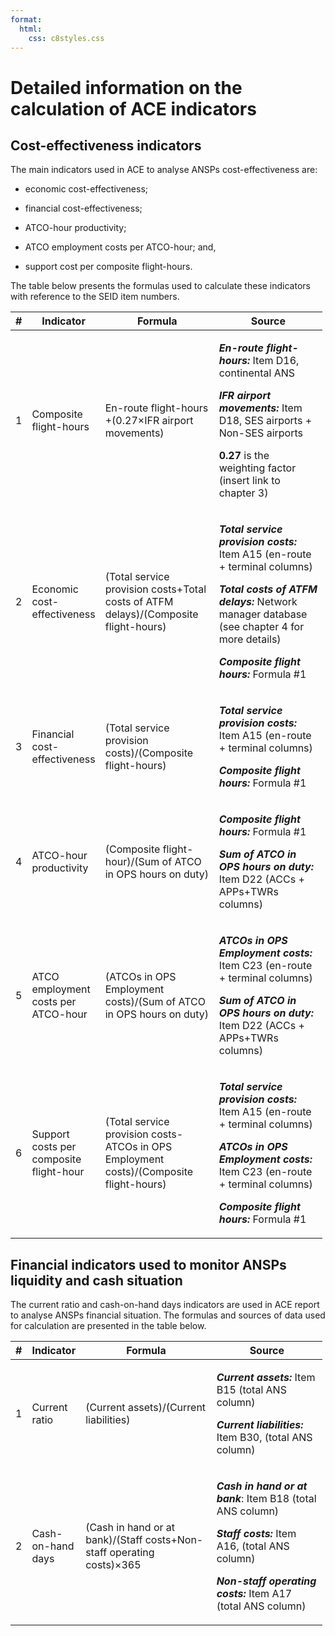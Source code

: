 ```yaml
---
format:
  html: 
    css: c8styles.css
---
```


# Detailed information on the calculation of ACE indicators

## Cost-effectiveness indicators

The main indicators used in ACE to analyse ANSPs cost-effectiveness are:

-   economic cost-effectiveness;

-   financial cost-effectiveness;

-   ATCO-hour productivity;

-   ATCO employment costs per ATCO-hour; and,

-   support cost per composite flight-hours.

The table below presents the formulas used to calculate these indicators with reference to the SEID item numbers.

+----+-----------------------------------------+----------------------------------------------------------------------------------------+---------------------------------------------------------------------------------------------+
| \# | Indicator                               | Formula                                                                                | Source                                                                                      |
+====+=========================================+========================================================================================+=============================================================================================+
| 1  | Composite flight-hours                  | En-route flight-hours +(0.27×IFR airport movements)                                    | ***En-route flight-hours:*** Item D16, continental ANS                                      |
|    |                                         |                                                                                        |                                                                                             |
|    |                                         |                                                                                        | ***IFR airport movements:*** Item D18, SES airports + Non-SES airports                      |
|    |                                         |                                                                                        |                                                                                             |
|    |                                         |                                                                                        | **0.27** is the weighting factor (insert link to chapter 3)                                 |
+----+-----------------------------------------+----------------------------------------------------------------------------------------+---------------------------------------------------------------------------------------------+
| 2  | Economic cost-effectiveness             | (Total service provision costs+Total costs of ATFM delays)/(Composite flight-hours)    | ***Total service provision costs:*** Item A15 (en-route + terminal columns)                 |
|    |                                         |                                                                                        |                                                                                             |
|    |                                         |                                                                                        | ***Total costs of ATFM delays:*** Network manager database (see chapter 4 for more details) |
|    |                                         |                                                                                        |                                                                                             |
|    |                                         |                                                                                        | ***Composite flight hours:*** Formula #1                                                    |
+----+-----------------------------------------+----------------------------------------------------------------------------------------+---------------------------------------------------------------------------------------------+
| 3  | Financial cost-effectiveness            | (Total service provision costs)/(Composite flight-hours)                               | ***Total service provision costs:*** Item A15 (en-route + terminal columns)                 |
|    |                                         |                                                                                        |                                                                                             |
|    |                                         |                                                                                        | ***Composite flight hours:*** Formula #1                                                    |
+----+-----------------------------------------+----------------------------------------------------------------------------------------+---------------------------------------------------------------------------------------------+
| 4  | ATCO-hour productivity                  | (Composite flight-hour)/(Sum of ATCO in OPS hours on duty)                             | ***Composite flight hours:*** Formula #1                                                    |
|    |                                         |                                                                                        |                                                                                             |
|    |                                         |                                                                                        | ***Sum of ATCO in OPS hours on duty:*** Item D22 (ACCs + APPs+TWRs columns)                 |
+----+-----------------------------------------+----------------------------------------------------------------------------------------+---------------------------------------------------------------------------------------------+
| 5  | ATCO employment costs per ATCO-hour     | (ATCOs in OPS Employment costs)/(Sum of ATCO in OPS hours on duty)                     | ***ATCOs in OPS Employment costs:*** Item C23 (en-route + terminal columns)                 |
|    |                                         |                                                                                        |                                                                                             |
|    |                                         |                                                                                        | ***Sum of ATCO in OPS hours on duty:*** Item D22 (ACCs + APPs+TWRs columns)                 |
+----+-----------------------------------------+----------------------------------------------------------------------------------------+---------------------------------------------------------------------------------------------+
| 6  | Support costs per composite flight-hour | (Total service provision costs-ATCOs in OPS Employment costs)/(Composite flight-hours) | ***Total service provision costs:*** Item A15 (en-route + terminal columns)                 |
|    |                                         |                                                                                        |                                                                                             |
|    |                                         |                                                                                        | ***ATCOs in OPS Employment costs:*** Item C23 (en-route + terminal columns)                 |
|    |                                         |                                                                                        |                                                                                             |
|    |                                         |                                                                                        | ***Composite flight hours:*** Formula #1                                                    |
+----+-----------------------------------------+----------------------------------------------------------------------------------------+---------------------------------------------------------------------------------------------+

## Financial indicators used to monitor ANSPs liquidity and cash situation

The current ratio and cash-on-hand days indicators are used in ACE report to analyse ANSPs financial situation. The formulas and sources of data used for calculation are presented in the table below.

+----+-------------------+-----------------------------------------------------------------------+--------------------------------------------------------------+
| \# | Indicator         | Formula                                                               | Source                                                       |
+====+===================+=======================================================================+==============================================================+
| 1  | Current ratio     | (Current assets)/(Current liabilities)                                | ***Current assets:*** Item B15 (total ANS column)            |
|    |                   |                                                                       |                                                              |
|    |                   |                                                                       | ***Current liabilities:*** Item B30, (total ANS column)      |
+----+-------------------+-----------------------------------------------------------------------+--------------------------------------------------------------+
| 2  | Cash-on-hand days | (Cash in hand or at bank)/(Staff costs+Non-staff operating costs)×365 | ***Cash in hand or at bank***: Item B18 (total ANS column)   |
|    |                   |                                                                       |                                                              |
|    |                   |                                                                       | ***Staff costs:*** Item A16, (total ANS column)              |
|    |                   |                                                                       |                                                              |
|    |                   |                                                                       | ***Non-staff operating costs:*** Item A17 (total ANS column) |
+----+-------------------+-----------------------------------------------------------------------+--------------------------------------------------------------+
